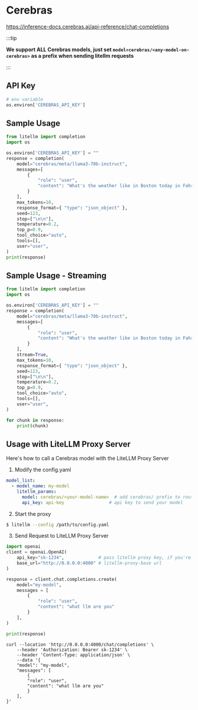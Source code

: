 


# Cerebras
https://inference-docs.cerebras.ai/api-reference/chat-completions

:::tip

**We support ALL Cerebras models, just set `model=cerebras/<any-model-on-cerebras>` as a prefix when sending litellm requests**

:::

## API Key
```python
# env variable
os.environ['CEREBRAS_API_KEY']
```

## Sample Usage
```python
from litellm import completion
import os

os.environ['CEREBRAS_API_KEY'] = ""
response = completion(
    model="cerebras/meta/llama3-70b-instruct",
    messages=[
        {
            "role": "user",
            "content": "What's the weather like in Boston today in Fahrenheit?",
        }
    ],
    max_tokens=10,
    response_format={ "type": "json_object" },
    seed=123,
    stop=["\n\n"],
    temperature=0.2,
    top_p=0.9,
    tool_choice="auto",
    tools=[],
    user="user",
)
print(response)
```

## Sample Usage - Streaming
```python
from litellm import completion
import os

os.environ['CEREBRAS_API_KEY'] = ""
response = completion(
    model="cerebras/meta/llama3-70b-instruct",
    messages=[
        {
            "role": "user",
            "content": "What's the weather like in Boston today in Fahrenheit?",
        }
    ],
    stream=True,
    max_tokens=10,
    response_format={ "type": "json_object" },
    seed=123,
    stop=["\n\n"],
    temperature=0.2,
    top_p=0.9,
    tool_choice="auto",
    tools=[],
    user="user",
)

for chunk in response:
    print(chunk)
```


## Usage with LiteLLM Proxy Server

Here's how to call a Cerebras model with the LiteLLM Proxy Server

1. Modify the config.yaml 

  ```yaml
  model_list:
    - model_name: my-model
      litellm_params:
        model: cerebras/<your-model-name>  # add cerebras/ prefix to route as Cerebras provider
        api_key: api-key                 # api key to send your model
  ```


2. Start the proxy 

  ```bash
  $ litellm --config /path/to/config.yaml
  ```

3. Send Request to LiteLLM Proxy Server

  <Tabs>

  <TabItem value="openai" label="OpenAI Python v1.0.0+">

  ```python
  import openai
  client = openai.OpenAI(
      api_key="sk-1234",             # pass litellm proxy key, if you're using virtual keys
      base_url="http://0.0.0.0:4000" # litellm-proxy-base url
  )

  response = client.chat.completions.create(
      model="my-model",
      messages = [
          {
              "role": "user",
              "content": "what llm are you"
          }
      ],
  )

  print(response)
  ```
  </TabItem>

  <TabItem value="curl" label="curl">

  ```shell
  curl --location 'http://0.0.0.0:4000/chat/completions' \
      --header 'Authorization: Bearer sk-1234' \
      --header 'Content-Type: application/json' \
      --data '{
      "model": "my-model",
      "messages": [
          {
          "role": "user",
          "content": "what llm are you"
          }
      ],
  }'
  ```
  </TabItem>

  </Tabs>


